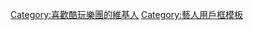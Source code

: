 {{Userbox
  |id=[[File:Coldplay_-_December_2008.jpg|60px]]
  |id-c=white
  |id-fc= #efca22
  |id-s=15
  |info=这个用户是'''[[酷玩乐队|<span style="color:#efca22;">-{zh-cn:酷玩乐队;zh-tw:酷玩樂團; zh-hk:酷玩樂隊;}-</span>]]'''的歌迷。
  |info-c=#18146f
  |info-s=10
  |info-fc=white
  |border-c=white
  |border-s=1
}}
<noinclude>[[Category:喜歡酷玩樂團的維基人]]
[[Category:藝人用戶框模板]]</noinclude>